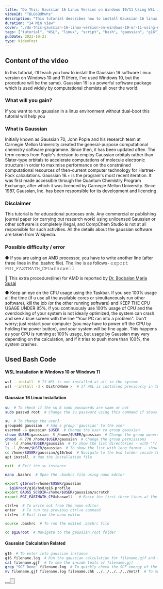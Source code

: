 ```yaml
---
title: "Do This: Gaussian 16 Linux Version on Windows 10/11 Using WSL in 15 Minutes!"
videoId: "TBLG6QdMwhs"
description: "This tutorial describes how to install Gaussian 16 linux version in Windows systems without using dual-boot."
duration: "14 Min View"
cover: "./do-this-gaussian-16-linux-version-on-windows-10-or-11-using-wsl-in-15-minutes.jpg"
tags: ["tutorial", "WSL", "linux", "script", "bash", "gaussian", "g16"]
pubDate: 2022-10-23
type: VideoPost
---
```


## Content of the video
In this tutorial, I'll teach you how to install the Gaussian 16 software Linux version on Windows 10 and 11 (Here, I've used Windows 10, but the procedure will be the same). Gaussian 16 is a powerful software package which is used widely by computational chemists all over the world. 

### What will you gain?
If you want to run gaussian in a linux environment without dual-boot this tutorial will help you

### What is Gaussian
Initially known as Gaussian 70, John Pople and his research team at Carnegie Mellon University created the general-purpose computational chemistry software programme. Since then, it has been updated often. The term comes from Pople's decision to employ Gaussian orbitals rather than Slater-type orbitals to accelerate computations of molecule electronic structure in order to maximise performance on the constrained computational resources of then-current computer technology for Hartree-Fock calculations. Gaussian 16.+ is the program's most recent iteration. It was first made accessible through the Quantum Chemistry Program Exchange, after which it was licenced by Carnegie Mellon University. Since 1987, Gaussian, Inc. has been responsible for its development and licencing.

### Disclaimer
This tutorial is for educational purposes only. Any commercial or publishing journal paper (or carrying out research work) using unlicensed Gaussian or other software is completely illegal, and CompChem Studio is not at all responsible for such activities. All the details about the gaussian software are taken from Wikipedia.

### Possible difficulty / error
●   If you are using an AMD processor, you have to write another line (after three lines in the .bashrc file). The line is as follows-
𝚎𝚡𝚙𝚘𝚛𝚝 𝙿𝙶𝙸_𝙵𝙰𝚂𝚃𝙼𝙰𝚃𝙷_𝙲𝙿𝚄=𝚑𝚊𝚜𝚠𝚎𝚕𝚕

🙌 This extra procedure(line) for AMD is reported by [Dr. Boobalan Maria Susai](https://scholar.google.co.in/citations?user=IXgeyE0AAAAJ&hl=en)

●   Keep an eye on the CPU usage using the Taskbar. If you see 100% usage all the time (if u use all the available cores or simultaneously run other software), kill the job (or the other running software) and KEEP THE CPU USAGE UNDER 85%. If you continuously use 100% usage of CPU and the overclocking of your system is not ideally optimized, the system can crash and see a blue screen with the line "Your PC ran into a problem". Don't worry; just restart your computer (you may have to power off the CPU by holding the power button), and your system will be fine again. This happens as your CPU is running at 100% usage, but usage by Gaussian may vary depending on the calculation, and if it tries to push more than 100%, the system crashes.

## Used Bash Code
#### WSL Installation in Windows 10 or Windows 11
```bash
wsl --install  # If WSL is not installed at all in the system
wsl --install -d < DistroName >  # If WSL is installed previously in the system (e.g.: wsl --install -d Ubuntu)
```

#### Gaussian 16 Linux Installation
```bash
su  # To check if the su & sudo passwords are same or not
sudo passwd root  # Change the su password using this command if shows 'Authentication failure' error in the previous command

su  # To change the user]
groupadd gaussian  # Add a group 'gaussian' to the user
usermod -G gaussian $USER  # Change the user to group gaussian
chown $USER:gaussian -R /home/$USER/gaussian  # Change the group ownership to gaussian]
chmod -R 770 /home/$USER/gaussian  # Change the group permissions
ls -ld /home/$USER/gaussian  # To show the list directories - with '*/' and list with long format - show permissions
ls -l /home/$USER/gaussian  # To show the list with long format - show permissions]
cd /home/$USER/gaussian/g16/bsd  # Navigate to the bsd folder inside the g16 directory]
apt install  # Run the installation file

exit  # Exit the su instance

nano .bashrc  # Open the .bashrc file using nano editor

export g16root=/home/$USER/gaussian
. $g16root/g16/bsd/g16.profile
export GAUSS_SCRDIR=/home/$USER/gaussian/scratch
export PGI_FASTMATH_CPU=haswell   # Paste the first three lines at the end of .bashrc file to give the root permission to gaussian if you have Intel processor. If you have an AMD processor, paste all the four lines instead of only three.

ctrl+o  # To write out from the nano editor
enter   # To run the previous ctrl+o command
ctrl+x  # Exit from the nano editor

source .bashrc  # To run the edited .bashrc file

cd $g16root  # Navigate to the gaussian root folder
```
#### Gaussian Calculation Related
```bash
g16  # To enter into gaussian instance
g16 filename.log  # Run the gaussian calculation for filename.gjf and to print the results in filename.log file
cat filename.gjf  # To see the inside texts of filename.gjf
grep "SCF Done" filename.log  # To quickly check the SCF energy of the system
mv filename.gjf filename.log filename.chk ../../../../../mnt/f  # To move the files into F directory. You can use cp instead of mv to copy the files
```

<Button
    text="Download Code"
    href="/src/assets/download/videos/gaussian/do-this-gaussian-16-linux-version-on-windows-10-or-11-using-wsl-in-15-minutes/g16_wsl.txt"
    customStyle="margin-bottom: 25px; text-decoration: none;"
    download="g16_wsl.txt"
/>
<Button
    text="Download Input Sample"
    href="/src/assets/download/videos/gaussian/do-this-gaussian-16-linux-version-on-windows-10-or-11-using-wsl-in-15-minutes/input.gjf"
    customStyle="margin-bottom: 25px; text-decoration: none;"
    download="input.gjf"
/>